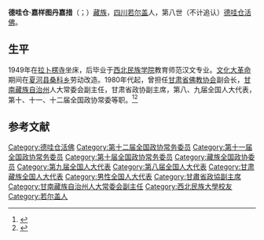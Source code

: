 '''德哇仓·嘉样图丹嘉措'''（{{bo|z=འཇམ་དབྱངས་ཐུབ་བསྟན་རྒྱ་མཚོ|w='jam dbyangs thub bstan rgya mtsho}}；{{bd|1944年|3月|}}）[[藏族|藏族]]，[[四川|四川]][[若尔盖|若尔盖]]人，第八世（不计追认）[[德哇仓活佛|德哇仓活佛]]。

==生平==
1949年在[[拉卜楞寺|拉卜楞寺]]坐床，后毕业于[[西北民族学院|西北民族学院]]教育师范汉文专业。[[文化大革命|文化大革命]]期间在[[夏河县|夏河县]][[桑科乡|桑科乡]]劳动改造。1980年代起，曾担任[[甘肃省佛教协会|甘肃省佛教协会]]副会长，[[甘南藏族自治州|甘南藏族自治州]]人大常委会副主任，甘肃省政协副主席，第八、九届全国人大代表，第十、十一、十二届全国政协常委等职。<ref>{{cite web|url=http://www.tianshui.com.cn/news/zwxx/2008012422521491416.htm|title=德哇仓当选政协甘肃省第十届委员会副主席(附简历)|publisher=天水在线|date=2008-01-24|accessdate=2010-11-16|archive-date=2008-11-21|archive-url=https://web.archive.org/web/20081121141011/http://www.tianshui.com.cn/news/zwxx/2008012422521491416.htm|dead-url=no}}</ref><ref>{{Cite web |url=http://news.xinhuanet.com/2013lh/2013-03/11/c_114985050.htm |title=中国人民政治协商会议第十二届全国委员会主席、副主席、秘书长、常务委员名单，新华网，2013年03月11日 |accessdate=2013年3月13日 |archive-date=2013年3月13日 |archive-url=https://web.archive.org/web/20130313192143/http://news.xinhuanet.com/2013lh/2013-03/11/c_114985050.htm |dead-url=no }}</ref>

== 参考文献 ==
{{reflist}}

{{佛教人物小作品}}
{{甘肃省领导人}}
{{DEFAULTSORT:J嘉}}
[[Category:德哇仓活佛|Category:德哇仓活佛]]
[[Category:第十二届全国政协常务委员|Category:第十二届全国政协常务委员]]
[[Category:第十一届全国政协常务委员|Category:第十一届全国政协常务委员]]
[[Category:第十届全国政协常务委员|Category:第十届全国政协常务委员]]
[[Category:藏族全国政协委员|Category:藏族全国政协委员]]
[[Category:第九届全国人大代表|Category:第九届全国人大代表]]
[[Category:第八届全国人大代表|Category:第八届全国人大代表]]
[[Category:甘肃藏族全国人大代表|Category:甘肃藏族全国人大代表]]
[[Category:男性全国人大代表|Category:男性全国人大代表]]
[[Category:甘肅省政協副主席|Category:甘肅省政協副主席]]
[[Category:甘南藏族自治州人大常委会副主任|Category:甘南藏族自治州人大常委会副主任]]
[[Category:西北民族大學校友|Category:西北民族大學校友]]
[[Category:若尔盖人|Category:若尔盖人]]